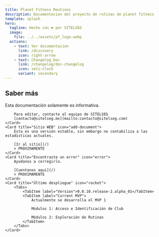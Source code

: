 ```yaml
---
title: Planet Fitness Routines
description: Documentacion del proyecto de rutinas de planet fitness
template: splash
hero:
  tagline: Hecho con ❤️ por SITELSEG
  image:
    file: ../../assets/pf_logo.webp
  actions:
    - text: Ver documentacion
      link: /discovery
      icon: right-arrow
    - text: Changelog Doc
      link: /changelog/doc-changelog
      icon: seti:clock
      variant: secondary
---
```



## Saber más

<CardGrid stagger>
	<Card title="Editar documento" icon="pencil">
		Esta documentación solamente es informativa.

		Para editar, contacte al equipo de SITELSEG
		[contacto@sitelseg.mx](mailto:contacto@sitelseg.com)
	</Card>
	<Card title="Sitio WEB" icon="add-document">
		Esta es una versión estable, sin embargo no contabiliza a las estadisticas actuales.

		[Ir al sitio](/)
		> PROXIMAMENTE
	</Card>
	<Card title="Encontraste un error" icon="error">
		Ayudanos a corregirlo.

		[Cuentanos aqui](/)
		> PROXIMAMENTE
	</Card>
	<Card title="Último despliegue" icon="rocket">
		<Tabs>
			<TabItem label="Version">0.0.10.release-2.alpha_01</TabItem>
			<TabItem label="Current MVP">
				Actualmente se desarrolla el MVP 1

				Módulos 1: Acceso e Identificación de Club

				Módulos 2: Exploración de Rutinas
			</TabItem>
		</Tabs>
	</Card>
</CardGrid>
